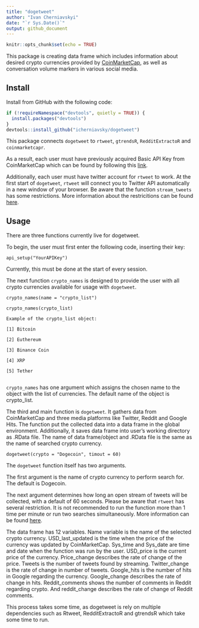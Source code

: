 ---
title: "dogetweet"
author: "Ivan Cherniavskyi"
date: "`r Sys.Date()`"
output: github_document
---

```{r setup, include=FALSE}
knitr::opts_chunk$set(echo = TRUE)
```
This package is creating data frame which includes information about desired 
crypto currencies provided by [CoinMarketCap](https://coinmarketcap.com/), as well 
as conversation volume markers in various social media.

## Install

Install from GitHub with the following code:

```{r install, eval = FALSE}
if (!requireNamespace("devtools", quietly = TRUE)) {
  install.packages("devtools")
}
devtools::install_github("icherniavsky/dogetweet")
```

This package connects <code>dogetweet</code> to <code>rtweet</code>, 
<code>gtrendsR</code>, <code>RedditExtractoR</code> and <code>coinmarketcapr</code>. 

As a result, each user must have previously acquired Basic API Key from 
CoinMarketCap which can be found by following this [link](https://coinmarketcap.com/api/). 

Additionally, each user must have twitter account for <code>rtweet</code> to work. 
At the first start of <code>dogetweet</code>, <code>rtweet</code> will connect 
you to Twitter API automatically in a new window of your browser. Be aware that 
the function <code>stream_tweets</code> has some restrictions. 
More information about the restricitions can be found 
[here](https://developer.twitter.com/en/docs/twitter-api/v1/tweets/filter-realtime/guides/streaming-message-types).

## Usage

There are three functions currently live for dogetweet. 

To begin, the user must first enter the following code, inserting their key:

```{setup instructions, eval = FALSE}
api_setup("YourAPIKey")
```

Currently, this must be done at the start of every session.

The next function <code>crypto_names</code> is designed to provide the user with
all crypto currencies available for usage with <code>dogetweet</code>.

```{cryoto_names, eval = FALSE}
crypto_names(name = "crypto_list")

crypto_names(crypto_list)

Example of the crypto_list object:

[1] Bitcoin

[2] Euthereum

[3] Binance Coin

[4] XRP

[5] Tether


```

<code>crypto_names</code> has one argument which assigns the chosen name to the 
object with the list of currencies. The default name of the object is crypto_list.

The third and main function is <code>dogetweet</code>. It gathers data from 
CoinMarketCap and three media platforms like Twitter, Reddit and Google Hits. 
The function put the collected data into a data frame in the global environment. 
Additionally, it saves data frame into user's working directory as .RData file. 
The name of data frame/object and .RData file is the same as the name of 
searched crypto currency.

```{dogetweet, eval = FALSE}
dogetweet(crypto = "Dogecoin", timout = 60)
```

The <code>dogetweet</code> function itself has two arguments. 

The first argument is the name of crypto currency to perform search for. 
The default is Dogecoin.   

The next argument determines how long an open stream of tweets will be collected, 
with a default of 60 seconds. Please be aware that <code>rtweet</code> has 
several restriction. It is not recommended to run the function more than 1 time 
per minute or run two searches simultaneously. More information can be found 
[here](https://developer.twitter.com/en/docs/twitter-api/v1/tweets/filter-realtime/guides/streaming-message-types).

The data frame has 12 variables. Name variable is the name of the selected 
crypto currency. USD_last_updated is the time when the price of the currency was 
updated by CoinMarketCap. Sys_time and Sys_date are time and date when the 
function was run by the user. USD_price is the current price of the currency.
Price_change describes the rate of change of the price. Tweets is the number of 
tweets found by streaming. Twitter_change is the rate of change in number of 
tweets. Google_hits is the number of hits in Google regarding the currency.
Google_change describes the rate of change in hits. Reddit_comments shows
the number of comments in Reddit regarding crypto. And reddit_change describes 
the rate of change of Reddit comments.

This process takes some time, as dogetweet is rely on multiple dependencies such 
as Rtweet, RedditExtractoR and gtrendsR which take some time to run. 

